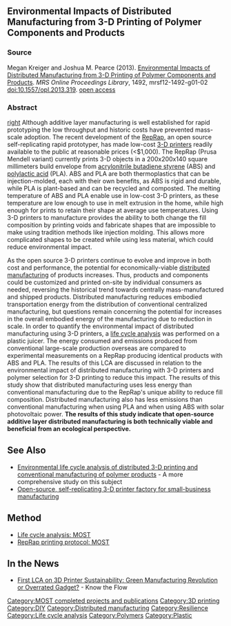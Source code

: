 {{MOST}}
{{MOST-RepRap}}
==Environmental Impacts of Distributed Manufacturing from 3-D Printing of Polymer Components and Products==

===Source===
Megan Kreiger and Joshua M. Pearce (2013). [https://journals.cambridge.org/action/displayAbstract?fromPage=online&aid=8858311 Environmental Impacts of Distributed Manufacturing from 3-D Printing of Polymer Components and Products]. ''MRS Online Proceedings Library'', 1492, mrsf12-1492-g01-02 doi:10.1557/opl.2013.319. [http://www.academia.edu/3057942/Environmental_Impacts_of_Distributed_Manufacturing_from_3-D_Printing_of_Polymer_Components_and_Products open access]

===Abstract ===
[[image:MOST-reprap.png|right]] Although additive layer manufacturing is well established for rapid prototyping the low throughput and historic costs have prevented mass-scale adoption. The recent development of the [[RepRap]], an open source self-replicating rapid prototyper, has made low-cost [[3-D printer]]s readily available to the public at reasonable prices (<$1,000). The RepRap (Prusa Mendell variant) currently prints 3-D objects in a 200x200x140 square millimeters build envelope from [[acrylonitrile butadiene styrene]] (ABS) and [[polylactic acid]] (PLA). ABS and PLA are both thermoplastics that can be injection-molded, each with their own benefits, as ABS is rigid and durable, while PLA is plant-based and can be recycled and composted. The melting temperature of ABS and PLA enable use in low-cost 3-D printers, as these temperature are low enough to use in melt extrusion in the home, while high enough for prints to retain their shape at average use temperatures. Using 3-D printers to manufacture provides the ability to both change the fill composition by printing voids and fabricate shapes that are impossible to make using tradition methods like injection molding. This allows more complicated shapes to be created while using less material, which could reduce environmental impact.

As the open source 3-D printers continue to evolve and improve in both cost and performance, the potential for economically-viable [[distributed manufacturing]] of products increases. Thus, products and components could be customized and printed on-site by individual consumers as needed, reversing the historical trend towards centrally mass-manufactured and shipped products. Distributed manufacturing reduces embodied transportation energy from the distribution of conventional centralized manufacturing, but questions remain concerning the potential for increases in the overall embodied energy of the manufacturing due to reduction in scale. In order to quantify the environmental impact of distributed manufacturing using 3-D printers, a [[life cycle analysis]] was performed on a plastic juicer. The energy consumed and emissions produced from conventional large-scale production overseas are compared to experimental measurements on a RepRap producing identical products with ABS and PLA. The results of this LCA are discussed in relation to the environmental impact of distributed manufacturing with 3-D printers and polymer selection for 3-D printing to reduce this impact. The results of this study show that distributed manufacturing uses less energy than conventional manufacturing due to the RepRap's unique ability to reduce fill composition. Distributed manufacturing also has less emissions than conventional manufacturing when using PLA and when using ABS with solar photovoltaic power. '''The results of this study indicate that open-source additive layer distributed manufacturing is both technically viable and beneficial from an ecological perspective.'''

==See Also==
* [[Environmental life cycle analysis of distributed 3-D printing and conventional manufacturing of polymer products]] - A more comprehensive study on this subject
* [[Open-source, self-replicating 3-D printer factory for small-business manufacturing]]
==Method==
* [[Life cycle analysis: MOST]]
* [[RepRap printing protocol: MOST]]

== In the News ==
* [http://www.knowtheflow.com/2013/first-lca-on-3d-printer-sustainability-green-manufacturing-revolution-or-overrated-gadget/ First LCA on 3D Printer Sustainability: Green Manufacturing Revolution or Overrated Gadget?] - Know the Flow


[[Category:MOST completed projects and publications]]
[[Category:3D printing]]
[[Category:DIY]]
[[Category:Distributed manufacturing]]
[[Category:Resilience]]
[[Category:Life cycle analysis]]
[[Category:Polymers]]
[[Category:Plastic]]